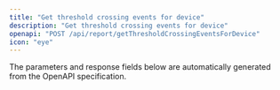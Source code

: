 ```yaml
---
title: "Get threshold crossing events for device"
description: "Get threshold crossing events for device"
openapi: "POST /api/report/getThresholdCrossingEventsForDevice"
icon: "eye"
---
```


<Note>
The parameters and response fields below are automatically generated from the OpenAPI specification.
</Note>
